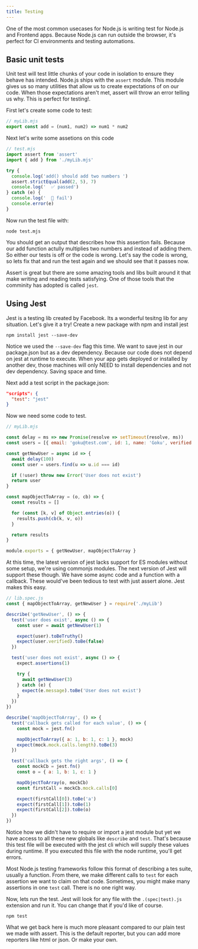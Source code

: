 ```yaml
---
title: Testing
---
```

One of the most common usecases for Node.js is writing test for
Node.js and Frontend apps. Because Node.js can run outside the browser,
it's perfect for CI environments and testing automations.

## Basic unit tests
Unit test will test little chunks of your code in isolation
to ensure they behave has intended. Node.js ships with the `assert`
module. This module gives us so many utilities that allow us to create
expectations of on our code. When those expectations aren't met,
assert will throw an error telling us why. This is perfect for testing!.

First let's create some code to test:
```js
// myLib.mjs
export const add = (num1, num2) => num1 * num2
```

Next let's write some assetions on this code
```js
// test.mjs
import assert from 'assert'
import { add } from './myLib.mjs'

try {
  console.log('add() should add two numbers ')
  assert.strictEqual(add(2, 5), 7)
  console.log('  ✅ passed')
} catch (e) {
  console.log('  🚫 fail')
  console.error(e)
}
```
Now run the test file with:

`node test.mjs`

You should get an output that describes how this assertion
fails. Because our add function actully multiplies two numbers
and instead of adding them. So either our tests is off or the
code is wrong. Let's say the code is wrong, so lets fix that
and run the test again and we should see that it passes now.

Assert is great but there are some amazing tools and libs built
around it that make writing and reading tests satisfying. One of
those tools that the comminity has adopted is called `jest`.

## Using Jest
Jest is a testing lib created by Facebook. Its a wonderful tesitng
lib for any situation. Let's give it a try! Create a new package with npm
and install jest

`npm install jest --save-dev`

Notice we used the `--save-dev` flag this time. We want to save jest in
our package.json but as a dev dependency. Because our code does not depend
on jest at runtime to execute. When your app gets deployed or installed by
another dev, those machines will only NEED to install dependencies and not
dev dependency. Saving space and time.

Next add a test script in the package.json:
```json
"scripts": {
  "test": "jest"
}
```

Now we need some code to test.

```js
// myLib.mjs

const delay = ms => new Promise(resolve => setTimeout(resolve, ms))
const users = [{ email: 'goku@test.com', id: 1, name: 'Goku', verified: false }]

const getNewUser = async id => {
  await delay(100)
  const user = users.find(u => u.id === id)

  if (!user) throw new Error('User does not exist')
  return user
}

const mapObjectToArray = (o, cb) => {
  const results = []

  for (const [k, v] of Object.entries(o)) {
    results.push(cb(k, v, o))
  }

  return results
}

module.exports = { getNewUser, mapObjectToArray }
```

At this time, the latest version of jest lacks support for ES modules without some
setup, we're using commonjs modules. The next version of Jest will support
these though. We have some async code and a function with a callback.
These would've been tedious to test with just assert alone. Jest makes this easy.

```js
// lib.spec.js
const { mapObjectToArray, getNewUser } = require('./myLib')

describe('getNewUser', () => {
  test('user does exist', async () => {
    const user = await getNewUser(1)

    expect(user).toBeTruthy()
    expect(user.verified).toBe(false)
  })

  test('user does not exist', async () => {
    expect.assertions(1)

    try {
      await getNewUser(3)
    } catch (e) {
      expect(e.message).toBe('User does not exist')
    }
  })
})

describe('mapObjectToArray', () => {
  test('callback gets called for each value', () => {
    const mock = jest.fn()

    mapObjectToArray({ a: 1, b: 1, c: 1 }, mock)
    expect(mock.mock.calls.length).toBe(3)
  })

  test('callback gets the right args', () => {
    const mockCb = jest.fn()
    const o = { a: 1, b: 1, c: 1 }

    mapObjectToArray(o, mockCb)
    const firstCall = mockCb.mock.calls[0]

    expect(firstCall[0]).toBe('a')
    expect(firstCall[1]).toBe(1)
    expect(firstCall[2]).toBe(o)
  })
})
```
Notice how we didn't have to require or import a jest module but yet
we have access to all these new globals like `describe` and `test`. That's
because this test file will be executed with the jest cli which will supply
these values during runtime. If you executed this file with the node runtime,
you'll get errors.

Most Node.js testing frameworks follow this format of describing a tes suite, usually
a function. From there, we make different calls to `test` for each
assertion we want to claim on that code. Sometimes, you might make many
assertions in one `test` call. There is no one right way.

Now, lets run the test. Jest will look for any file with the `.(spec|test).js`
extension and run it. You can change that if you'd like of course.

`npm test`

What we get back here is much more pleasant compared to our plain test we made with
assert. This is the default reporter, but you can add more reporters like html
or json. Or make your own.

